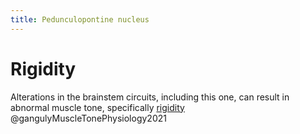 ```yaml
---
title: Pedunculopontine nucleus
---
```



# Rigidity {#rigidity}

Alterations in the brainstem circuits, including this one, can result in abnormal muscle tone, specifically [rigidity]({{< var ref-rigidity.path >}}) @gangulyMuscleTonePhysiology2021